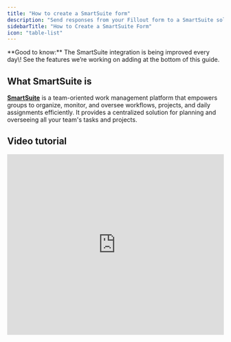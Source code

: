 ```yaml
---
title: "How to create a SmartSuite form"
description: "Send responses from your Fillout form to a SmartSuite solution. Drag and drop your fields into the form, and see answers appear in your app automatically."
sidebarTitle: "How to Create a SmartSuite Form"
icon: "table-list"
---
```


<Check>
  **Good to know:** The SmartSuite integration is being improved every day\! See the features we’re working on adding at the bottom of this guide.
</Check>

## What SmartSuite is

[**SmartSuite**](https://www.smartsuite.com/about-us) is a team-oriented work management platform that empowers groups to organize, monitor, and oversee workflows, projects, and daily assignments efficiently. It provides a centralized solution for planning and overseeing all your team's tasks and projects.

## Video tutorial

<Frame>
  <iframe class="notion-asset-object-fit" src="https://www.loom.com/embed/b9fb55da189641c5b8bae8a2d60d80d6?hideEmbedTopBar=true" title="iframe video" frameborder="0" allowfullscreen loading="lazy" scrolling="auto" width="100%" height="420" />
</Frame>

## How it works

### 1. Connect to your SmartSuite account

Head to the **Integrate** tab from the top menu, and select `SmartSuite`.

<Frame>
  ![Screenshot of the SmartSuite form creation page](/images/Screenshot2025-02-17at10.22.31AM.png)
</Frame>

Input your SmartSuite **API key** and **Workspace ID**. You can find your **API key** in your user profile, and your **workspace ID** as the first 8 characters after https://app.smartsuite.com when you’re logged in.

<Frame style={{ width: '288px', height: '296px' }}>
  ![Screenshot of the SmartSuite form creation page](/images/smartsuiteapi.png)
</Frame>

<br />
<Frame style={{ width: '344px', height: '43px' }}>
  ![Screenshot of the SmartSuite form creation page](/images/smartsuiteapi2.png)
</Frame>

Refer to the [SmartSuite help center](https://help.smartsuite.com/en/articles/6096587-retrieving-your-api-key-and-workspace-id) for more info on how to find these.

### 2. Pick your Solution and App to connect the form to

They should be the one you’d like records to be either created or updated in.

<Frame style={{ width: '576px', height: '273px' }}>
  ![Screenshot of the SmartSuite form creation page](/images/Screenshot2025-02-17at10.23.08AM.png)
</Frame>

### 3. That's it\! Drag and drop automatically synced fields

Go back to the **Edit** page and drag and drop synced SmartSuite fields from the left-hand panel into your form.

<Frame>
  ![Screenshot of the SmartSuite form creation page](/images/Screenshot2025-02-17at10.34.14AM.png)
</Frame>

You can also connect existing questions by clicking their `settings icon` and using the **Connected** menu in the right-hand panel. More info [here](/additional-integration-mappings).

<Check>
  **Good to know:** Fillout has many powerful features like [branching](/page-logic) and [conditional hide/appear logic](/conditional-hiding). No matter how complex your needs are, there’s a way to build it in Fillout.
</Check>

## SmartSuite feature roadmap

The following SmartSuite fields are not yet supported in Fillout forms, but are on the roadmap:

Date range, Signature, Checklist, Social network, Rich text area, Sub-items, Time tracking, User(s), Availability status, Color picker, Full name, Duration, and Cross-solution links

## Specify a condition

You can run your integration only when a specific condition is met. Check out this [guide](/conditional-integration).

## SmartSuite Specific Guide

<CardGroup cols={3}>
  <Card title="Update existing SmartSuite records" icon="arrow-rotate-right" iconType="regular" color="#FFC738" href="/update-smartsuite">
    Automatically edit SmartSuite records with form submissions.
  </Card>
</CardGroup>

